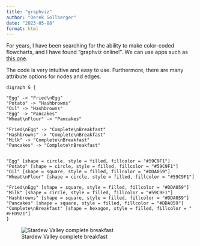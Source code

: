 ```yaml
---
title: "graphviz"
author: "Derek Sollberger"
date: "2023-05-08"
format: html
---
```


For years, I have been searching for the ability to make color-coded flowcharts, and I have found "graphviz online!".  We can use apps such as [this one](https://dreampuf.github.io/GraphvizOnline/).

The code is very intuitive and easy to use.  Furthermore, there are many attribute options for nodes and edges.

```
digraph G {

"Egg" -> "Fried\nEgg"
"Potato" -> "Hashbrowns"
"Oil" -> "Hashbrowns"
"Egg" -> "Pancakes"
"Wheat\nFlour" -> "Pancakes"

"Fried\nEgg" -> "Complete\nBreakfast"
"Hashbrowns" -> "Complete\nBreakfast"
"Milk" -> "Complete\nBreakfast"
"Pancakes" -> "Complete\nBreakfast"


"Egg" [shape = circle, style = filled, fillcolor = "#59C9F1"]
"Potato" [shape = circle, style = filled, fillcolor = "#59C9F1"]
"Oil" [shape = square, style = filled, fillcolor = "#DDA059"]
"Wheat\nFlour" [shape = circle, style = filled, fillcolor = "#59C9F1"]

"Fried\nEgg" [shape = square, style = filled, fillcolor = "#DDA059"]
"Milk" [shape = circle, style = filled, fillcolor = "#59C9F1"]
"Hashbrowns" [shape = square, style = filled, fillcolor = "#DDA059"]
"Pancakes" [shape = square, style = filled, fillcolor = "#DDA059"]
"Complete\nBreakfast" [shape = hexagon, style = filled, fillcolor = " #FFD921"]
}
```

![Stardew Valley complete breakfast](complete_breakfast.png)